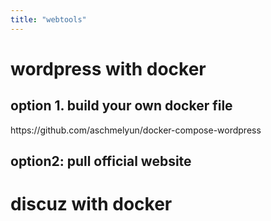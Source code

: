 ```yaml
---
title: "webtools"
---
```



# wordpress with docker


## option 1. build your own docker file
https://github.com/aschmelyun/docker-compose-wordpress



## option2: pull official website





# discuz with docker